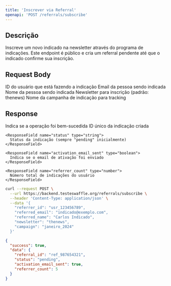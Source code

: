 ```yaml
---
title: 'Inscrever via Referral'
openapi: 'POST /referrals/subscribe'
---
```


## Descrição

Inscreve um novo indicado na newsletter através do programa de indicações. Este endpoint é público e cria um referral pendente até que o indicado confirme sua inscrição.

## Request Body

<ParamField body="referrer_id" type="string" required>
  ID do usuário que está fazendo a indicação
</ParamField>

<ParamField body="referred_email" type="string" required>
  Email da pessoa sendo indicada
</ParamField>

<ParamField body="referred_name" type="string">
  Nome da pessoa sendo indicada
</ParamField>

<ParamField body="newsletter" type="string">
  Newsletter para inscrição (padrão: thenews)
</ParamField>

<ParamField body="campaign" type="string">
  Nome da campanha de indicação para tracking
</ParamField>

## Response

<ResponseField name="success" type="boolean">
  Indica se a operação foi bem-sucedida
</ResponseField>

<ResponseField name="data" type="object">
  <Expandable title="properties">
    <ResponseField name="referral_id" type="string">
      ID único da indicação criada
    </ResponseField>

    <ResponseField name="status" type="string">
      Status da indicação (sempre "pending" inicialmente)
    </ResponseField>

    <ResponseField name="activation_email_sent" type="boolean">
      Indica se o email de ativação foi enviado
    </ResponseField>

    <ResponseField name="referrer_count" type="number">
      Número total de indicações do usuário
    </ResponseField>
  </Expandable>
</ResponseField>

<RequestExample>

```bash
curl --request POST \
  --url https://backend.testeswaffle.org/referrals/subscribe \
  --header 'Content-Type: application/json' \
  --data '{
    "referrer_id": "usr_123456789",
    "referred_email": "indicado@exemplo.com",
    "referred_name": "Carlos Indicado",
    "newsletter": "thenews",
    "campaign": "janeiro_2024"
  }'
```

</RequestExample>

<ResponseExample>

```json
{
  "success": true,
  "data": {
    "referral_id": "ref_987654321",
    "status": "pending",
    "activation_email_sent": true,
    "referrer_count": 5
  }
}
```

</ResponseExample>